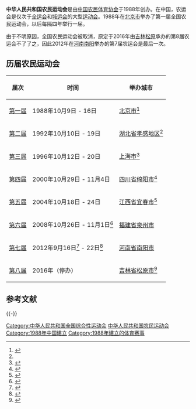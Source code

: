 '''中华人民共和国农民运动会'''是由[[中国农民体育协会|中国农民体育协会]]于1988年创办。在中国，农运会是仅次于[[中華人民共和國全國運動會|全运会]]和[[城运会|城运会]]的大型[[运动会|运动会]]。1988年在[[北京市|北京市]]举办了第一届全国农民运动会，以后每隔四年举行一届。

由于不明原因，全国农民运动会被取消，原定于2016年由[[吉林|吉林]][[松原|松原]]承办的第8届农运会不了了之，因此2012年在[[河南|河南]][[南阳|南阳]]举办的第7届农运会是最后一次。

==历届农民运动会==
{{Location map+|China|width=480|float=none}
 |alt = 歷屆全國運動會舉辦地點
 |caption = 歷屆全國運動會舉辦地點
 |places =
  {{Location map~ |China
   |label = [[北京市|第1屆]]
   |position = left
   |background = transparent
    |lat_deg = 39.91
    |lon_deg = 116.37 }}
  {{Location map~ |China
   |label = [[上海市|第3屆]]
   |position = right
   |background = transparent
    |lat_deg = 31.17
    |lon_deg = 121.48 }}
}}
{| class="wikitable"
!届次
!时间
!举办城市
|-
|[[中华人民共和国第一届农民运动会|第一届]]
|1988年10月9日 - 16日
|[[北京市|北京市]]<ref name=":0">{{Cite web|url=http://news.xinhuanet.com/photo/2008-10/25/content_10251770.htm|title=历届全国农民运动会|accessdate=2017-06-10|work=news.xinhuanet.com}}</ref>
|-
|[[中华人民共和国第二届农民运动会|第二届]]
|1992年10月10日 - 19日
|[[湖北省|湖北省]][[孝感专区|孝感地区]]<ref name=":0" />
|-
|[[中华人民共和国第三届农民运动会|第三届]]
|1996年10月12日 - 20日
|[[上海市|上海市]]<ref>{{Cite web|url=http://sports.cntv.cn/20120913/106881.shtml|title=[历届农运会]第三届上海农运会_体育台_中国网络电视台|accessdate=2017-06-10|work=sports.cntv.cn|archive-date=2020-11-05|archive-url=https://web.archive.org/web/20201105154856/http://sports.cntv.cn/20120913/106881.shtml|dead-url=no}}</ref>
|-
|[[中华人民共和国第四届农民运动会|第四届]]
|2000年10月29日 - 11月4日
|[[四川省|四川省]][[绵阳市|绵阳市]]<ref>{{Cite web|url=http://www.gmw.cn/01gmrb/1999-03/20/GB/18001%5EGM3-2010.HTM|title=第四届全国农运会将在绵阳举行各项筹备工作全面展开_光明日报_光明网|accessdate=2017-06-10|last=东|first=金振蓉 王|work=www.gmw.cn|archive-date=2020-11-06|archive-url=https://web.archive.org/web/20201106020500/http://www.gmw.cn/01gmrb/1999-03/20/GB/18001%5EGM3-2010.HTM|dead-url=no}}</ref>
|-
|[[中华人民共和国第五届农民运动会|第五届]]
|2004年10月18日 - 24日
|[[江西省|江西省]][[宜春市|宜春市]]<ref>{{Cite web|url=http://www.people.com.cn/GB/paper39/13185/1182555.html|title=人民网—第五届全国农民运动会开幕|accessdate=2017-06-10|work=www.people.com.cn|archive-date=2019-05-10|archive-url=https://web.archive.org/web/20190510092004/http://www.people.com.cn/GB/paper39/13185/1182555.html|dead-url=no}}</ref>
|-
|[[中华人民共和国第六届农民运动会|第六届]]
|2008年10月26日 - 11月1日<ref>{{Cite web|url=http://www.fj.xinhuanet.com/6thnyh/|title=第六届全国农运会|accessdate=2017-06-10|work=www.fj.xinhuanet.com|archive-date=2020-12-08|archive-url=https://web.archive.org/web/20201208002411/http://www.fj.xinhuanet.com/6thnyh/|dead-url=no}}</ref>
|[[福建省|福建省]][[泉州市|泉州市]]
|-
|[[中华人民共和国第七届农民运动会|第七届]]
|2012年9月16日<ref>{{Cite web|url=http://zzrb.zynews.com/html/2012-09/17/content_404908.htm|title=第七届全国农民运动会在南阳开幕－郑州日报数字报-中原网-省会首家数字报|accessdate=2017-06-10|work=zzrb.zynews.com|deadurl=yes|archiveurl=https://web.archive.org/web/20120927092617/http://zzrb.zynews.com/html/2012-09/17/content_404908.htm|archivedate=2012-09-27}}</ref>  - 22日<ref>{{Cite web|url=http://zzwb.zynews.com/html/2012-09/24/content_406642.htm|title=第七届全国农运会南阳闭幕－郑州晚报数字报-中原网-省会首家数字报|accessdate=2017-06-10|work=zzwb.zynews.com}}{{dead link|date=2018年5月 |bot=InternetArchiveBot |fix-attempted=yes }}</ref>
|[[河南省|河南省]][[南阳市|南阳市]]
|-
|[[中华人民共和国第八届农民运动会|第八届]]
|2016年（停办）
|[[吉林省|吉林省]][[松原市_(吉林省)|松原市]]<ref>{{Cite web|url=http://www.moa.gov.cn/fwllm/qgxxlb/jl/201209/t20120925_2949960.htm|title=松原市将举办第八届全国农运会|accessdate=2017-06-10|work=www.moa.gov.cn}}{{Dead link}}</ref>
|}

== 参考文献 ==
{{Reflist|32em}}

{{-}}
{{中华人民共和国农民运动会}}

[[Category:中华人民共和国全国综合性运动会|Category:中华人民共和国全国综合性运动会]]
[[Category:中华人民共和国农民运动会|]]
[[Category:1988年中国建立|Category:1988年中国建立]]
[[Category:1988年建立的体育赛事|Category:1988年建立的体育赛事]]